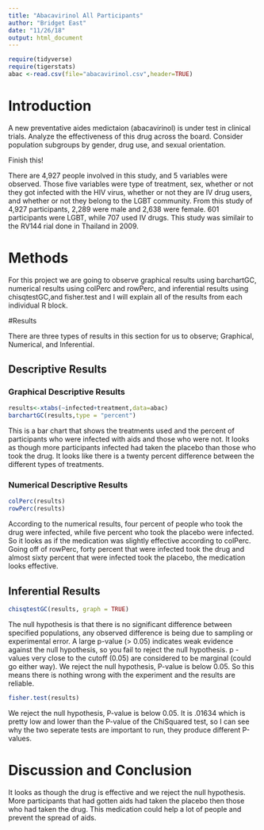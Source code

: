```yaml
---
title: "Abacavirinol All Participants"
author: "Bridget East"
date: "11/26/18"
output: html_document
---
```


```r
require(tidyverse)
require(tigerstats)
abac <-read.csv(file="abacavirinol.csv",header=TRUE)
```

# Introduction

<!--In this section you explain what you are trying to show.  Where did the data come from?  What is the research or other question you are trying to answer?.  If you skimp in this section expect to be marked down in your grade. Paint a picture of the project a couple of paragraphs is expected!-->
  
A new  preventative aides medictaion (abacavirinol) is under test in clinical trials. Analyze the effectiveness of this drug across the board. Consider population subgroups by gender, drug use, and sexual orientation.
  
Finish this!
  
There are 4,927 people involved in this study, and 5 variables were observed. Those five variables were type of treatment, sex, whether or not they got infected with the HIV virus, whether or not they are IV drug users, and whether or not they belong to the LGBT community. From this study of 4,927 participants, 2,289 were male and 2,638 were female. 601 participants were LGBT, while 707 used IV drugs. This study was similair to the RV144 rial done in Thailand in 2009.
  
# Methods

<!--Decide on your methods:  use "variable analysis" or other appropriate descriptors.  Make sure to choose at least one graphical method and at least one numerical method. Discuss what data manipulations may be needed for example subsetting or other binning procedures and what sort of graphical displays and inferential tools will be used!-->
  
For this project we are going to observe graphical results using barchartGC, numerical results using colPerc and rowPerc, and inferential results using chisqtestGC,and fisher.test and I will explain all of the results from each individual R block.
  
#Results

<!--Divide this section into two sub-sections:  One for your descriptive  results and one for your inferential results.!-->
  
There are three types of results in this section for us to observe; Graphical, Numerical, and Inferential.
  
## Descriptive Results

### Graphical Descriptive Results

<!--Graphical results here.  Make sure to show your code.  Provide appropriate labels for axes, giving units if possible, and provide a good title for the graph, too.  Use the graphical results to describe the patterns if any that exist in the data as focused toward the research question. Bottom line is to explain the features of the graph that are relevant to conforming or departing to what is expected by your null hypothesis !-->
   
```r
results<-xtabs(~infected+treatment,data=abac)
barchartGC(results,type = "percent")
```
   
This is a bar chart that shows the treatments used and the percent of participants who were infected with aids and those who were not. It looks as though more participants infected had taken the placebo than those who took the drug. It looks like there is a twenty percent difference between the different types of treatments.
   
### Numerical Descriptive Results

<!--Numerical results go here. Use the numerical results to describe the patterns if any that exist in the data as focused toward the research question!-->
  
```r
colPerc(results)
rowPerc(results)
```
  
According to the numerical results, four percent of people who took the drug were infected, while five percent who took the placebo were infected. So it looks as if the medication was slightly effective according to colPerc. Going off of rowPerc, forty percent that were infected took the drug and almost sixty percent that were infected took the placebo, the medication looks effective.
  
## Inferential Results

<!--State hypothesis clearly.  Make sure your discussion of the inferential test covers all the aspects that the test output produces, such as test statistic, p-value etc.  Make a decision about the null hypothesis, explain the assumptions on which the selected test/procedure was based, and why the chosen procedure satisfys the assumptions and is appropriate to answer the research question!-->
  
```r
chisqtestGC(results, graph = TRUE)
```
    
The null hypothesis is that there is no significant difference between specified populations, any observed difference is being due to sampling or experimental error.
A large p-value (> 0.05) indicates weak evidence against the null hypothesis, so you fail to reject the null hypothesis. p -values very close to the cutoff (0.05) are considered to be marginal (could go either way).
We reject the null hypothesis, P-value is below 0.05. So this means there is nothing wrong with the experiment and the results are reliable. 
    
```r
fisher.test(results)
```
  
We reject the null hypothesis, P-value is below 0.05. It is .01634 which is pretty low and lower than the P-value of the ChiSquared test, so I can see why the two seperate tests are important to run, they produce different P-values.
  
# Discussion and Conclusion

<!--Discussion and conclusion here.  If you found a relationship be sure to consider whether the relationship occurs because one of the variavbles causes the other, or whether they perhasps are related for some other reason.  Watch the chapter 6 videos from the GeorgeTown videos collection.!-->
  
It looks as though the drug is effective and we reject the null hypothesis. More participants that had gotten aids had taken the placebo then those who had taken the drug. This medication could help a lot of people and prevent the spread of aids.
  